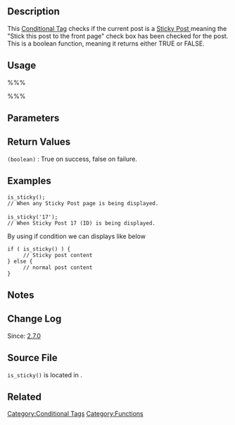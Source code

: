 {{Languages|
{{en|Function Reference/is_sticky}}
{{ja|関数リファレンス/is_sticky}}
{{ru|Справочник_по_функциям/is_sticky}}
}}

==Description==
This [[Conditional Tags|Conditional Tag]] checks if the current post is a [[Sticky_Posts | Sticky Post ]] meaning the "Stick this post to the front page" check box has been checked for the post. This is a boolean function, meaning it returns either TRUE or FALSE.

==Usage==
%%%<?php is_sticky($post_ID); ?>%%%

==Parameters==
{{Parameter|$post_ID|string|The post ID|optional}}

==Return Values==
; <tt>(boolean)</tt> : True on success, false on failure.

==Examples==
 is_sticky();
 // When any Sticky Post page is being displayed.
 
 is_sticky('17');
 // When Sticky Post 17 (ID) is being displayed.

By using if condition we can displays like below
<pre>
if ( is_sticky() ) {
     // Sticky post content
} else {
     // normal post content
}
</pre>

==Notes==

==Change Log==

Since: [[Version 2.7|2.7.0]]

==Source File==
<!-- Need links to current source code files -->
<tt>is_sticky()</tt> is located in {{Trac|wp-includes/post.php}}.

==Related==

{{Conditional Tags}}

{{Tag Footer}}

[[Category:Conditional Tags]]
[[Category:Functions]]